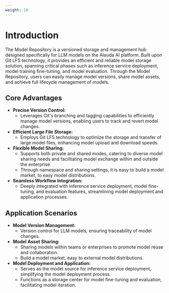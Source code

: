 ```yaml
---
weight: 10
---
```


# Introduction

The Model Repository is a versioned storage and management hub designed specifically for LLM models on the Alauda AI platform. Built upon Git LFS technology, it provides an efficient and reliable model storage solution, spanning critical phases such as inference service deployment, model training fine-tuning, and model evaluation. Through the Model Repository, users can easily manage model versions, share model assets, and achieve full lifecycle management of models.

## Core Advantages

* **Precise Version Control:**
    * Leverages Git's branching and tagging capabilities to efficiently manage model versions, enabling users to track and revert model changes.
* **Efficient Large File Storage:**
    * Employs Git LFS technology to optimize the storage and transfer of large model files, enhancing model upload and download speeds.
* **Flexible Model Sharing:**
    * Supports both private and shared modes, catering to diverse model sharing needs and facilitating model exchange within and outside the enterprise.
    * Through namespace and sharing settings, it is easy to build a model market, to easy model distributions.
* **Seamless Workflow Integration:**
    * Deeply integrated with inference service deployment, model fine-tuning, and evaluation features, streamlining model deployment and application processes.

## Application Scenarios

* **Model Version Management:**
    * Version control for LLM models, ensuring traceability of model changes.
* **Model Asset Sharing:**
    * Sharing models within teams or enterprises to promote model reuse and collaboration.
    * Build a model market, easy to external model distributions.
* **Model Deployment and Application:**
    * Serves as the model source for inference service deployment, simplifying the model deployment process.
    * Functions as a storage center for model fine-tuning and evaluation, facilitating model iteration.
